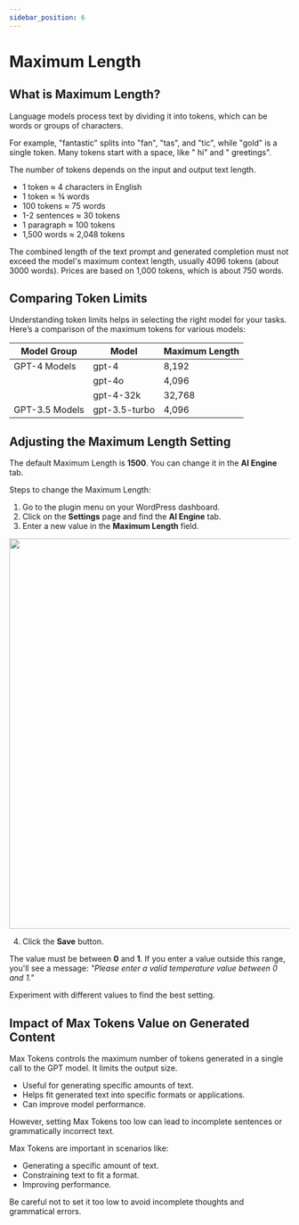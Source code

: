 ```yaml
---
sidebar_position: 6
---
```



# Maximum Length

## What is Maximum Length?

Language models process text by dividing it into tokens, which can be words or groups of characters. 

For example, "fantastic" splits into "fan", "tas", and "tic", while "gold" is a single token. Many tokens start with a space, like " hi" and " greetings".

The number of tokens depends on the input and output text length. 

- 1 token ≈ 4 characters in English
- 1 token ≈ ¾ words
- 100 tokens ≈ 75 words
- 1-2 sentences ≈ 30 tokens
- 1 paragraph ≈ 100 tokens
- 1,500 words ≈ 2,048 tokens

The combined length of the text prompt and generated completion must not exceed the model's maximum context length, usually 4096 tokens (about 3000 words). Prices are based on 1,000 tokens, which is about 750 words.

## Comparing Token Limits

Understanding token limits helps in selecting the right model for your tasks. Here’s a comparison of the maximum tokens for various models:

| Model Group    | Model           | Maximum Length |
| -------------- | --------------- | ---------------|
| GPT-4 Models   | gpt-4           | 8,192          |
|                | gpt-4o          | 4,096          |
|                | gpt-4-32k       | 32,768         |
| GPT-3.5 Models | gpt-3.5-turbo   | 4,096          |

## Adjusting the Maximum Length Setting

The default Maximum Length is **1500**. You can change it in the **AI Engine** tab.

Steps to change the Maximum Length:

1. Go to the plugin menu on your WordPress dashboard.
2. Click on the **Settings** page and find the **AI Engine** tab.
3. Enter a new value in the **Maximum Length** field.

<img src={MaxTokens} width="700" />

4. Click the **Save** button.

The value must be between **0** and **1**. If you enter a value outside this range, you'll see a message: *"Please enter a valid temperature value between 0 and 1."*

Experiment with different values to find the best setting.

## Impact of Max Tokens Value on Generated Content

Max Tokens controls the maximum number of tokens generated in a single call to the GPT model. It limits the output size.

- Useful for generating specific amounts of text.
- Helps fit generated text into specific formats or applications.
- Can improve model performance.

However, setting Max Tokens too low can lead to incomplete sentences or grammatically incorrect text.

Max Tokens are important in scenarios like:
- Generating a specific amount of text.
- Constraining text to fit a format.
- Improving performance.

Be careful not to set it too low to avoid incomplete thoughts and grammatical errors.
